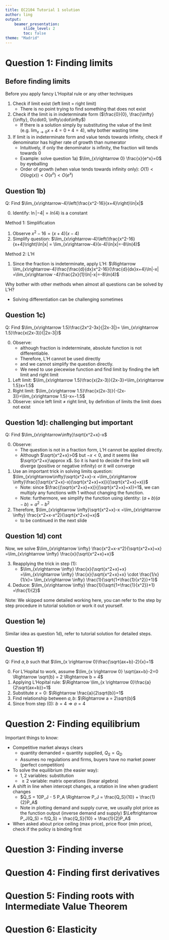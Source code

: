 ```yaml
---
title: EC2104 Tutorial 1 solution
author: ling
output:
    beamer_presentation:
        slide_level: 2
        toc: false
theme: "Madrid"
---
```


# Question 1: Finding limits

## Before finding limits

Before you apply fancy L'Hopital rule or any other techniques

1. Check if limit exist (left limit = right limit)
   - There is no point trying to find something that does
     not exist
2. Check if the limit is in indeterminate form 
   ($\frac{0}{0}, \frac{\infty}{\infty}, 0\cdot0,
   \infty\cdot\infty$)
   - If there is a solution simply by substituting the value
     of the limit (e.g. $\lim_{x\rightarrow0}x+4=0+4=4$), 
     why bother wasting time
3. If limit is in indeterminate form and value tends towards
   infinity, check if denominator has higher rate of growth
   than numerator
   - Intuitively, if only the denominator is infinity, the
     fraction will tends towards 0
   - Example: solve question 1a) $\lim_{x\rightarrow 0}
     \frac{x}{e^x}=0$ by eyeballing
   - Order of growth (when value tends towards
     infinity only): $O(1) < O(log(x))
     < O(x^n) < O(e^x)$

## Question 1b)

Q: Find
$\lim_{x\rightarrow-4}\left(\frac{x^2-16}{x+4}\right)\ln|x|$

0. Identify: $\ln|-4|=ln(4)$ is a constant

Method 1: Simplification

1. Observe $x^2-16=(x+4)(x-4)$
2. Simplify question: 
$\lim_{x\rightarrow-4}\left(\frac{x^2-16}{x+4}\right)\ln|x|
= \lim_{x\rightarrow-4}(x-4)\ln|x|=-8\ln(4)$

Method 2: L'H

1. Since the fraction is indeterminate, apply L'H:
   $\Rightarrow
   \lim_{x\rightarrow-4}\frac{\frac{d}{dx}x^2-16}{\frac{d}{dx}x+4}\ln|-x|
   =\lim_{x\rightarrow -4}\frac{2x}{1}\ln|-x|=-8\ln(4)$

Why bother with other methods when almost all questions can
be solved by L'H?

- Solving differentiation can be challenging sometimes

## Question 1c)

Q: Find
$\lim_{x\rightarrow 1.5}\frac{2x^2-3x}{|2x-3|}=
\lim_{x\rightarrow 1.5}\frac{x(2x-3)}{|2x-3|}$

0. Observe:
   - although fraction is indeterminate, absolute
   function is not differentiable.
   - Therefore, L'H cannot be
   used directly
   - and we cannot simplify the question
   directly.
   - We need to use piecewise function and find limit by
     finding the left limit and right limit
1. Left limit:
   $\lim_{x\rightarrow
   1.5}\frac{x(2x-3)}{2x-3}=\lim_{x\rightarrow 1.5}x=1.5$
2. Right limit:
   $\lim_{x\rightarrow
   1.5}\frac{x(2x-3)}{-(2x-3)}=\lim_{x\rightarrow 1.5}-x=-1.5$
3. Observe: since left limit $\neq$ right limit, by
   definition of limits the limit does not exist

## Question 1d): challenging but important

Q: Find
$\lim_{x\rightarrow\infty}\sqrt{x^2+x}-x$

0. Observe:
   - The question is not in a fraction form, L'H
   cannot be applied directly.
   - Although $\sqrt{x^2+x}>0$ but $-x<0$, and it seems like
     $\sqrt{x^2+x}\approx x$. So it is hard to decide if the
     limit will diverge (positive or negative infinity) or
     it will converge
1. Use an important trick in solving limits question:
   $\lim_{x\rightarrow\infty}\sqrt{x^2+x}-x
   =\lim_{x\rightarrow
   \infty}\frac{(\sqrt{x^2+x}-x)(\sqrt{x^2+x}+x)}{(\sqrt{x^2+x}+x)}$
   - Note: since
     $\frac{(\sqrt{x^2+x}+x)}{(\sqrt{x^2+x}+x)}=1$, we can
     multiply any functions with $1$ without changing the
     function.
   - Note: furthermore, we simplify the function using
     identity: $(a+b)(a-b)=a^2-b^2$
2. Therefore, $\lim_{x\rightarrow \infty}\sqrt{x^2+x}-x
   =\lim_{x\rightarrow \infty} \frac{x^2+x-x^2}{\sqrt{x^2+x}+x}$
   - to be continued in the next slide

## Question 1d) cont

Now, we solve
$\lim_{x\rightarrow \infty} \frac{x^2+x-x^2}{\sqrt{x^2+x}+x}
=\lim_{x\rightarrow \infty} \frac{x}{\sqrt{x^2+x}+x}$

3. Reapplying the trick in step (1):
    - $\lim_{x\rightarrow \infty} \frac{x}{\sqrt{x^2+x}+x}
    =\lim_{x\rightarrow \infty} \frac{x}{\sqrt{x^2+x}+x} \cdot
    \frac{1/x}{1/x}=
    \lim_{x\rightarrow \infty} \frac{1}{\sqrt{1+\frac{1}{x^2}}+1}$
4. Deduce: 
$\lim_{x\rightarrow \infty} \frac{1}{\sqrt{1+\frac{1}{x^2}}+1}
=\frac{1}{2}$

Note: We skipped some detailed working here, you can refer
to the step by step procedure in tutorial solution or work
it out yourself.

## Question 1e)

Similar idea as question 1d), refer to tutorial solution for
detailed steps.

## Question 1f)

Q: Find $a, b$ such that
$\lim_{x \rightarrow 0}\frac{\sqrt{ax+b}-2}{x}=1$

0. For L'Hopital to work, assume
 $\lim_{x \rightarrow 0} \sqrt{ax+b}-2=0
 \Rightarrow \sqrt{b} = 2
 \Rightarrow b = 4$
1. Applying L'Hopital rule:
 $\Rightarrow \lim_{x \rightarrow 0}\frac{a}{2\sqrt{ax+b}}=1$
2. Substitute $x=0$:
 $\Rightarrow \frac{a}{2\sqrt{b}}=1$
3. Find relationship between $a, b$:
 $\Rightarrow a = 2\sqrt{b}$
4. Since from step (0): $b = 4 \Rightarrow a = 4$

# Question 2: Finding equilibrium

Important things to know:

- Competitive market always clears
  - quantity demanded = quantity supplied, $Q_S = Q_D$
  - Assumes no regulations and firms, buyers have no market
    power (perfect competition)
- To solve the equilibrium (the easier way):
  - $1, 2$ variables: substitution
  - $\geq 2$ variable: matrix operations (linear algebra)
- A shift in line when intercept changes, a rotation in line
  when gradient changes
  - $Q_S = 10P_J - 5 P_A \Rightarrow P_J = \frac{Q_S}{10} +
    \frac{1}{2}P_A$
  - Note in plotting demand and supply curve, we usually
    plot price as the function output  (inverse demand and
    supply)
    $\Leftrightarrow P_J(Q_S) = f(Q_S) = \frac{Q_S}{10} +
    \frac{1}{2}P_A$
- When asked about price ceiling (max price),
  price floor (min price), check if the policy
  is binding first

# Question 3: Finding inverse 

# Question 4: Finding first derivatives

# Question 5: Finding roots with Intermediate Value Theorem

# Question 6: Elasticity
